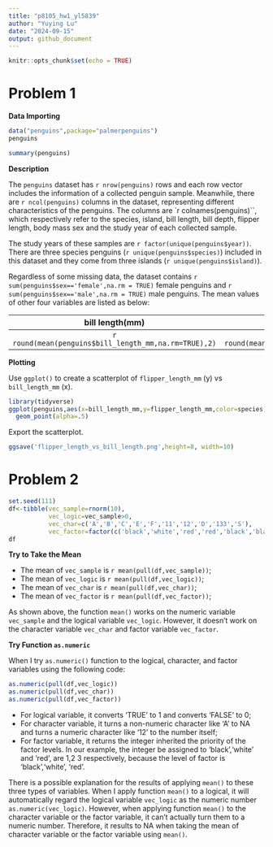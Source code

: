```yaml
---
title: "p8105_hw1_yl5839"
author: "Yuying Lu"
date: "2024-09-15"
output: github_document
---
```


```r
knitr::opts_chunk$set(echo = TRUE)
```

# Problem 1

**Data Importing**

```r
data("penguins",package="palmerpenguins")
penguins
```

```r
summary(penguins)
```


**Description**

The `penguins` dataset has `r nrow(penguins)` rows and each row vector includes the information of a collected penguin sample. Meanwhile, there are `r ncol(penguins)` columns in the dataset, representing different characteristics of the penguins. The columns are `r colnames(penguins)``, which respectively refer to the species, island, bill length, bill depth, flipper length, body mass sex and the study year of each collected sample.

The study years of these samples are `r factor(unique(penguins$year))`. There are three species penguins (`r unique(penguins$species)`) included in this dataset and they come from three islands (`r unique(penguins$island)`). 

Regardless of some missing data, the dataset contains `r sum(penguins$sex=='female',na.rm = TRUE)` female penguins and `r sum(penguins$sex=='male',na.rm = TRUE)` male penguins. The mean values of other four variables are listed as below: 

| bill length(mm) | bill depth(mm) | flipper length(mm) | body mass(g)|
|:---:|:---:|:---:|:---:|
|`r round(mean(penguins$bill_length_mm,na.rm=TRUE),2)`| `r round(mean(penguins$bill_depth_mm,na.rm=TRUE),2)`|`r round(mean(penguins$flipper_length_mm,na.rm=TRUE),2)`| `r round(mean(penguins$body_mass_g,na.rm=TRUE),2)`|


**Plotting**

Use `ggplot()` to create a scatterplot of `flipper_length_mm` (y) vs `bill_length_mm` (x).
```r
library(tidyverse)
ggplot(penguins,aes(x=bill_length_mm,y=flipper_length_mm,color=species))+
  geom_point(alpha=.5)
```


Export the scatterplot.

```r
ggsave('flipper_length_vs_bill_length.png',height=8, width=10)
```

# Problem 2

```r
set.seed(111)
df<-tibble(vec_sample=rnorm(10),
           vec_logic=vec_sample>0,
           vec_char=c('A','B','C','E','F','11','12','D','133','S'),
           vec_factor=factor(c('black','white','red','red','black','black','white','red','white','white'),levels=c('black','white','red')))
df
```
**Try to Take the Mean**

- The mean of `vec_sample` is `r mean(pull(df,vec_sample))`;
- The mean of `vec_logic` is `r mean(pull(df,vec_logic))`;
- The mean of `vec_char` is `r mean(pull(df,vec_char))`;
- The mean of `vec_factor` is `r mean(pull(df,vec_factor))`;


As shown above, the function `mean()` works on the numeric variable `vec_sample` and the logical variable `vec_logic`. However, it doesn't work on the character variable `vec_char` and factor variable `vec_factor`. 

**Try Function `as.numeric`**

When I try `as.numeric()` function to the logical, character, and factor variables using the following code:
```r
as.numeric(pull(df,vec_logic))
as.numeric(pull(df,vec_char))
as.numeric(pull(df,vec_factor))
```

- For logical variable, it converts 'TRUE' to 1 and converts 'FALSE' to 0;
- For character variable, it turns a non-numeric character like 'A' to NA and turns a numeric character like '12' to the number itself;
- For factor variable, it returns the integer inherited the priority of the factor levels. In our example, the integer be assigned to 'black','white' and 'red', are 1,2 3 respectively, because the level of factor is 'black','white', 'red'.


There is a possible explanation for the results of applying `mean()` to these three types of variables. When I apply function `mean()` to a logical, it will automatically regard the logical variable `vec_logic` as the numeric number `as.numeric(vec_logic)`. However, when applying function `mean()` to the character variable or the factor variable, it can't actually turn them to a numeric number. Therefore, it results to NA when taking the mean of character variable or the factor variable using `mean()`.

